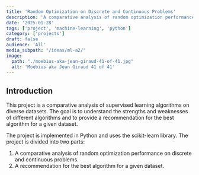 ```yaml
---
title: 'Random Optimization on Discrete and Continuous Problems'
description: 'A comparative analysis of random optimization performance on discrete and continuous problems'
date: '2025-01-28'
tags: ['project', 'machine-learning', 'python']
category: ['projects']
draft: false
audience: 'All'
media_subpath: "/ideas/ml-a2/"
image:
  path: "./moebius-aka-jean-giraud-41-of-41.jpg"
  alt: 'Moebius aka Jean Giraud 41 of 41'
---
```


## Introduction

This project is a comparative analysis of supervised learning algorithms on diverse datasets. The goal is to understand the strengths and weaknesses of different algorithms and to provide a recommendation for the best algorithm for a given dataset.

The project is implemented in Python and uses the scikit-learn library. The project is divided into two parts:

1. A comparative analysis of random optimization performance on discrete and continuous problems.
2. A recommendation for the best algorithm for a given dataset.
